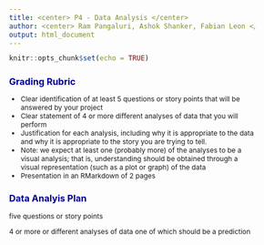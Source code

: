 ```yaml
---
title: <center> P4 - Data Analysis </center>
author: <center> Ram Pangaluri, Ashok Shanker, Fabian Leon </center>
output: html_document
---
```



<!-- Changing the fonts and style to fit more into less pages -->
<style type="text/css">

body{ /* Normal  */
      font-size: 12px;
  }
td {  /* Table  */
  font-size: 8px;
}
h1.title {
  font-size: 18px;
  color: Black;
}
h1 { /* Header 1 */
  font-size: 18px;
  color: DarkBlue;
}
h2 { /* Header 2 */
    font-size: 16px;
  color: DarkBlue;
}
h3 { /* Header 3 */
  font-size: 14px;
  font-family: "Times New Roman", Times, serif;
  color: DarkBlue;
}
code.r{ /* Code block */
    font-size: 12px;
}
pre { /* Code block - determines code spacing between lines */
    font-size: 14px;
}
h4.author {
  font-size: 12px;
  color: DarkBlue;
}
</style>


<!-- Begin document -->
```r
knitr::opts_chunk$set(echo = TRUE)
```

## Grading Rubric
- Clear identification of at least 5 questions or story points that will be answered by your project 
- Clear statement of 4 or more different analyses of data that you will perform 
- Justification for each analysis, including why it is appropriate to the data and why it is appropriate to the story you are trying to tell. 
- Note: we expect at least one (probably more) of the analyses to be a visual analysis; that is,  understanding should be obtained through a visual representation (such as a plot or graph) of the data
- Presentation in an RMarkdown of 2 pages 


## Data Analyis Plan

five questions or story points

4 or more or different analyses of data
one of which should be a prediction

